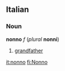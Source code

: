 ==Italian==
===Noun===
'''nonno''' ''f'' (''plural'' '''nonni''')

#[[grandfather]]

[[it:nonno]]
[[fi:Nonno]]